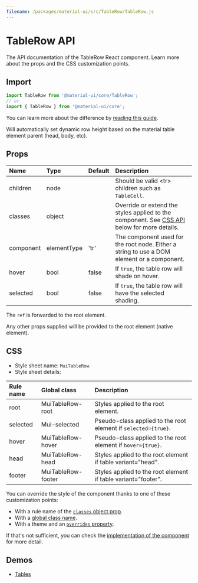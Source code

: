 ```yaml
---
filename: /packages/material-ui/src/TableRow/TableRow.js
---
```



<!--- This documentation is automatically generated, do not try to edit it. -->

# TableRow API

<p className="description">The API documentation of the TableRow React component. Learn more about the props and the CSS customization points.</p>

## Import

```js
import TableRow from '@material-ui/core/TableRow';
// or
import { TableRow } from '@material-ui/core';
```

You can learn more about the difference by [reading this guide](/guides/minimizing-bundle-size/).

Will automatically set dynamic row height
based on the material table element parent (head, body, etc).

## Props

| Name | Type | Default | Description |
|:-----|:-----|:--------|:------------|
| <span className="prop-name">children</span> | <span className="prop-type">node</span> |  | Should be valid &lt;tr> children such as `TableCell`. |
| <span className="prop-name">classes</span> | <span className="prop-type">object</span> |  | Override or extend the styles applied to the component. See [CSS API](#css) below for more details. |
| <span className="prop-name">component</span> | <span className="prop-type">elementType</span> | <span className="prop-default">'tr'</span> | The component used for the root node. Either a string to use a DOM element or a component. |
| <span className="prop-name">hover</span> | <span className="prop-type">bool</span> | <span className="prop-default">false</span> | If `true`, the table row will shade on hover. |
| <span className="prop-name">selected</span> | <span className="prop-type">bool</span> | <span className="prop-default">false</span> | If `true`, the table row will have the selected shading. |

The `ref` is forwarded to the root element.

Any other props supplied will be provided to the root element (native element).

## CSS

- Style sheet name: `MuiTableRow`.
- Style sheet details:

| Rule name | Global class | Description |
|:-----|:-------------|:------------|
| <span className="prop-name">root</span> | <span className="prop-name">MuiTableRow-root</span> | Styles applied to the root element.
| <span className="prop-name">selected</span> | <span className="prop-name">Mui-selected</span> | Pseudo-class applied to the root element if `selected={true}`.
| <span className="prop-name">hover</span> | <span className="prop-name">MuiTableRow-hover</span> | Pseudo-class applied to the root element if `hover={true}`.
| <span className="prop-name">head</span> | <span className="prop-name">MuiTableRow-head</span> | Styles applied to the root element if table variant="head".
| <span className="prop-name">footer</span> | <span className="prop-name">MuiTableRow-footer</span> | Styles applied to the root element if table variant="footer".

You can override the style of the component thanks to one of these customization points:

- With a rule name of the [`classes` object prop](/customization/components/#overriding-styles-with-classes).
- With a [global class name](/customization/components/#overriding-styles-with-global-class-names).
- With a theme and an [`overrides` property](/customization/globals/#css).

If that's not sufficient, you can check the [implementation of the component](https://github.com/mui-org/material-ui/blob/master/packages/material-ui/src/TableRow/TableRow.js) for more detail.

## Demos

- [Tables](/components/tables/)

